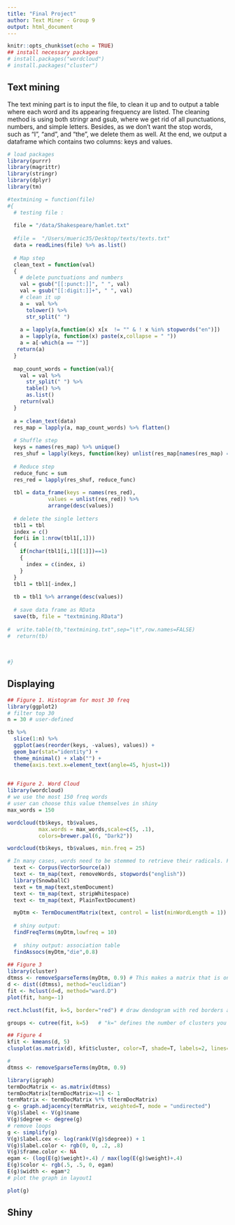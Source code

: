 ```yaml
---
title: "Final Project"
author: Text Miner - Group 9
output: html_document
---
```


```r
knitr::opts_chunk$set(echo = TRUE)
## install necessary packages
# install.packages("wordcloud")
# install.packages("cluster")

```

## Text mining

The text mining part is to input the file, to clean it up and to output a table where each word and its appearing frequency are listed. The cleaning method is using both stringr and gsub, where we get rid of all punctuations, numbers, and simple letters. Besides, as we don't want the stop words, such as "I", "and", and "the", we delete them as well. At the end, we output a dataframe which contains two columns: keys and values.

```r
# load packages
library(purrr)
library(magrittr)
library(stringr)
library(dplyr)
library(tm)

#textmining = function(file)
#{
  # testing file : 
  
  file = "/data/Shakespeare/hamlet.txt"
  
  #file =  "/Users/mueric35/Desktop/texts/texts.txt"
  data = readLines(file) %>% as.list()
  
  # Map step
  clean_text = function(val)
  {
    # delete punctuations and numbers
    val = gsub("[[:punct:]]", " ", val)
    val = gsub("[[:digit:]]+", " ", val)
    # clean it up
    a =  val %>%
      tolower() %>%
      str_split(" ") 
    
    a = lapply(a,function(x) x[x  != "" & ! x %in% stopwords("en")])
    a = lapply(a, function(x) paste(x,collapse = " "))
    a = a[-which(a == "")]
   return(a)
  }
  
  map_count_words = function(val){
    val = val %>%
      str_split(" ") %>%
      table() %>% 
      as.list()
    return(val)
  }
  
  a = clean_text(data)
  res_map = lapply(a, map_count_words) %>% flatten()
  
  # Shuffle step
  keys = names(res_map) %>% unique()
  res_shuf = lapply(keys, function(key) unlist(res_map[names(res_map) == key]) %>% setNames(NULL)) %>% setNames(keys)
  
  # Reduce step
  reduce_func = sum
  res_red = lapply(res_shuf, reduce_func)
  
  tbl = data_frame(keys = names(res_red), 
             values = unlist(res_red)) %>% 
             arrange(desc(values))
  
  # delete the single letters
  tbl1 = tbl
  index = c()
  for(i in 1:nrow(tbl1[,1]))
  {
    if(nchar(tbl1[i,1][[1]])==1)
    {
      index = c(index, i)
    }
  }
  tbl1 = tbl1[-index,]
  
  tb = tbl1 %>% arrange(desc(values))
  
  # save data frame as RData 
  save(tb, file = "textmining.RData")
  
#  write.table(tb,"textmining.txt",sep="\t",row.names=FALSE)
#  return(tb)
  
  
  
#}
```

## Displaying

```r
## Figure 1. Histogram for most 30 freq
library(ggplot2)
# filter top 30 
n = 30 # user-defined 

tb %>%
  slice(1:n) %>%
  ggplot(aes(reorder(keys, -values), values)) + 
  geom_bar(stat="identity") + 
  theme_minimal() + xlab("") +
  theme(axis.text.x=element_text(angle=45, hjust=1)) 
 

## Figure 2. Word Cloud
library(wordcloud)
# we use the most 150 freq words
# user can choose this value themselves in shiny
max_words = 150  

wordcloud(tb$keys, tb$values, 
          max.words = max_words,scale=c(5, .1), 
          colors=brewer.pal(6, "Dark2"))

wordcloud(tb$keys, tb$values, min.freq = 25)  

# In many cases, words need to be stemmed to retrieve their radicals. For instance, "example" and "examples" are both stemmed to "exampl". However, after that, one may want to complete the stems to their original forms, so that the words would look "normal".
  text <- Corpus(VectorSource(a))
  text <- tm_map(text, removeWords, stopwords("english"))
  library(SnowballC)   
  text = tm_map(text,stemDocument)  
  text <- tm_map(text, stripWhitespace) 
  text <- tm_map(text, PlainTextDocument) 

  myDtm <- TermDocumentMatrix(text, control = list(minWordLength = 1))
  
  # shiny output: 
  findFreqTerms(myDtm,lowfreq = 10)
  
  #  shiny output: association table
  findAssocs(myDtm,"die",0.8)
  
## Figure 3 
library(cluster)   
dtmss <- removeSparseTerms(myDtm, 0.9) # This makes a matrix that is only 15% empty space, maximum.   
d <- dist((dtmss), method="euclidian")
fit <- hclust(d=d, method="ward.D")   
plot(fit, hang=-1)   

rect.hclust(fit, k=5, border="red") # draw dendogram with red borders around the 5 clusters   

groups <- cutree(fit, k=5)   # "k=" defines the number of clusters you are using   

## Figure 4
kfit <- kmeans(d, 5)   
clusplot(as.matrix(d), kfit$cluster, color=T, shade=T, labels=2, lines=0)

# 
dtmss <- removeSparseTerms(myDtm, 0.9)   

library(igraph)
termDocMatrix <- as.matrix(dtmss)
termDocMatrix[termDocMatrix>=1] <- 1
termMatrix <- termDocMatrix %*% t(termDocMatrix)
g <- graph.adjacency(termMatrix, weighted=T, mode = "undirected")
V(g)$label <- V(g)$name
V(g)$degree <- degree(g)
# remove loops
g <- simplify(g)
V(g)$label.cex <- log(rank(V(g)$degree)) + 1
V(g)$label.color <- rgb(0, 0, .2, .8)
V(g)$frame.color <- NA
egam <- (log(E(g)$weight)+.4) / max(log(E(g)$weight)+.4)
E(g)$color <- rgb(.5, .5, 0, egam)
E(g)$width <- egam*2
# plot the graph in layout1

plot(g)

```


## Shiny

```r


```